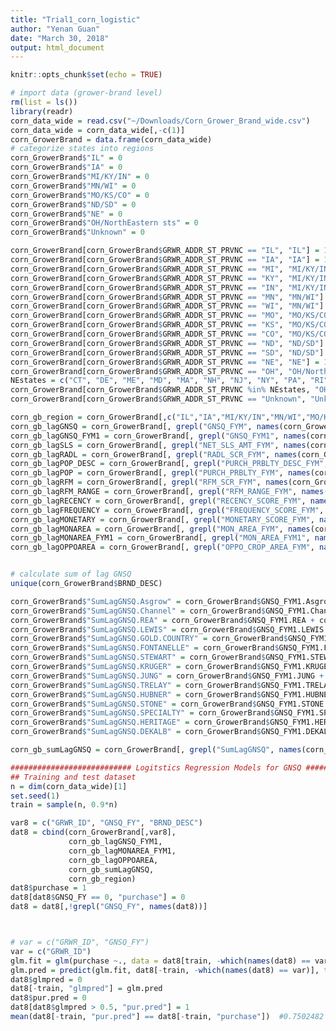 ```yaml
---
title: "Trial1_corn_logistic"
author: "Yenan Guan"
date: "March 30, 2018"
output: html_document
---
```


```r
knitr::opts_chunk$set(echo = TRUE)
```

```r
# import data (grower-brand level)
rm(list = ls())
library(readr)
corn_data_wide = read.csv("~/Downloads/Corn_Grower_Brand_wide.csv")
corn_data_wide = corn_data_wide[,-c(1)]
corn_GrowerBrand = data.frame(corn_data_wide)
# categorize states into regions
corn_GrowerBrand$"IL" = 0
corn_GrowerBrand$"IA" = 0
corn_GrowerBrand$"MI/KY/IN" = 0
corn_GrowerBrand$"MN/WI" = 0
corn_GrowerBrand$"MO/KS/CO" = 0
corn_GrowerBrand$"ND/SD" = 0
corn_GrowerBrand$"NE" = 0
corn_GrowerBrand$"OH/NorthEastern sts" = 0
corn_GrowerBrand$"Unknown" = 0

corn_GrowerBrand[corn_GrowerBrand$GRWR_ADDR_ST_PRVNC == "IL", "IL"] = 1
corn_GrowerBrand[corn_GrowerBrand$GRWR_ADDR_ST_PRVNC == "IA", "IA"] = 1
corn_GrowerBrand[corn_GrowerBrand$GRWR_ADDR_ST_PRVNC == "MI", "MI/KY/IN"] = 1
corn_GrowerBrand[corn_GrowerBrand$GRWR_ADDR_ST_PRVNC == "KY", "MI/KY/IN"] = 1
corn_GrowerBrand[corn_GrowerBrand$GRWR_ADDR_ST_PRVNC == "IN", "MI/KY/IN"] = 1
corn_GrowerBrand[corn_GrowerBrand$GRWR_ADDR_ST_PRVNC == "MN", "MN/WI"] = 1
corn_GrowerBrand[corn_GrowerBrand$GRWR_ADDR_ST_PRVNC == "WI", "MN/WI"] = 1
corn_GrowerBrand[corn_GrowerBrand$GRWR_ADDR_ST_PRVNC == "MO", "MO/KS/CO"] = 1
corn_GrowerBrand[corn_GrowerBrand$GRWR_ADDR_ST_PRVNC == "KS", "MO/KS/CO"] = 1
corn_GrowerBrand[corn_GrowerBrand$GRWR_ADDR_ST_PRVNC == "CO", "MO/KS/CO"] = 1
corn_GrowerBrand[corn_GrowerBrand$GRWR_ADDR_ST_PRVNC == "ND", "ND/SD"] = 1
corn_GrowerBrand[corn_GrowerBrand$GRWR_ADDR_ST_PRVNC == "SD", "ND/SD"] = 1
corn_GrowerBrand[corn_GrowerBrand$GRWR_ADDR_ST_PRVNC == "NE", "NE"] = 1
corn_GrowerBrand[corn_GrowerBrand$GRWR_ADDR_ST_PRVNC == "OH", "OH/NorthEastern sts"] = 1
NEstates = c("CT", "DE", "ME", "MD", "MA", "NH", "NJ", "NY", "PA", "RI", "VT")
corn_GrowerBrand[corn_GrowerBrand$GRWR_ADDR_ST_PRVNC %in% NEstates, "OH/NorthEastern sts"] = 1 #checked from Wikipedia
corn_GrowerBrand[corn_GrowerBrand$GRWR_ADDR_ST_PRVNC == "Unknown", "Unknown"] = 1

corn_gb_region = corn_GrowerBrand[,c("IL","IA","MI/KY/IN","MN/WI","MO/KS/CO","ND/SD","NE","OH/NorthEastern sts","Unknown")]
corn_gb_lagGNSQ = corn_GrowerBrand[, grepl("GNSQ_FYM", names(corn_GrowerBrand))]
corn_gb_lagGNSQ_FYM1 = corn_GrowerBrand[, grepl("GNSQ_FYM1", names(corn_GrowerBrand))]
corn_gb_lagSLS = corn_GrowerBrand[, grepl("NET_SLS_AMT_FYM", names(corn_GrowerBrand))]
corn_gb_lagRADL = corn_GrowerBrand[, grepl("RADL_SCR_FYM", names(corn_GrowerBrand))]
corn_gb_lagPOP_DESC = corn_GrowerBrand[, grepl("PURCH_PRBLTY_DESC_FYM", names(corn_GrowerBrand))]
corn_gb_lagPOP = corn_GrowerBrand[, grepl("PURCH_PRBLTY_FYM", names(corn_GrowerBrand))]
corn_gb_lagRFM = corn_GrowerBrand[, grepl("RFM_SCR_FYM", names(corn_GrowerBrand))]
corn_gb_lagRFM_RANGE = corn_GrowerBrand[, grepl("RFM_RANGE_FYM", names(corn_GrowerBrand))]
corn_gb_lagRECENCY = corn_GrowerBrand[, grepl("RECENCY_SCORE_FYM", names(corn_GrowerBrand))]
corn_gb_lagFREQUENCY = corn_GrowerBrand[, grepl("FREQUENCY_SCORE_FYM", names(corn_GrowerBrand))]
corn_gb_lagMONETARY = corn_GrowerBrand[, grepl("MONETARY_SCORE_FYM", names(corn_GrowerBrand))]
corn_gb_lagMONAREA = corn_GrowerBrand[, grepl("MON_AREA_FYM", names(corn_GrowerBrand))]
corn_gb_lagMONAREA_FYM1 = corn_GrowerBrand[, grepl("MON_AREA_FYM1", names(corn_GrowerBrand))]
corn_gb_lagOPPOAREA = corn_GrowerBrand[, grepl("OPPO_CROP_AREA_FYM", names(corn_GrowerBrand))]


# calculate sum of lag GNSQ
unique(corn_GrowerBrand$BRND_DESC)

corn_GrowerBrand$"SumLagGNSQ.Asgrow" = corn_GrowerBrand$GNSQ_FYM1.Asgrow + corn_GrowerBrand$GNSQ_FYM2.Asgrow + corn_GrowerBrand$GNSQ_FYM3.Asgrow + corn_GrowerBrand$GNSQ_FYM4.Asgrow + corn_GrowerBrand$GNSQ_FYM5.Asgrow + corn_GrowerBrand$GNSQ_FYM6.Asgrow
corn_GrowerBrand$"SumLagGNSQ.Channel" = corn_GrowerBrand$GNSQ_FYM1.Channel + corn_GrowerBrand$GNSQ_FYM2.Channel + corn_GrowerBrand$GNSQ_FYM3.Channel + corn_GrowerBrand$GNSQ_FYM4.Channel + corn_GrowerBrand$GNSQ_FYM5.Channel + corn_GrowerBrand$GNSQ_FYM6.Channel
corn_GrowerBrand$"SumLagGNSQ.REA" = corn_GrowerBrand$GNSQ_FYM1.REA + corn_GrowerBrand$GNSQ_FYM2.REA + corn_GrowerBrand$GNSQ_FYM3.REA + corn_GrowerBrand$GNSQ_FYM4.REA + corn_GrowerBrand$GNSQ_FYM5.REA + corn_GrowerBrand$GNSQ_FYM6.REA
corn_GrowerBrand$"SumLagGNSQ.LEWIS" = corn_GrowerBrand$GNSQ_FYM1.LEWIS + corn_GrowerBrand$GNSQ_FYM2.LEWIS + corn_GrowerBrand$GNSQ_FYM3.LEWIS + corn_GrowerBrand$GNSQ_FYM4.LEWIS + corn_GrowerBrand$GNSQ_FYM5.LEWIS + corn_GrowerBrand$GNSQ_FYM6.LEWIS
corn_GrowerBrand$"SumLagGNSQ.GOLD.COUNTRY" = corn_GrowerBrand$GNSQ_FYM1.GOLD.COUNTRY + corn_GrowerBrand$GNSQ_FYM2.GOLD.COUNTRY + corn_GrowerBrand$GNSQ_FYM3.GOLD.COUNTRY + corn_GrowerBrand$GNSQ_FYM4.GOLD.COUNTRY + corn_GrowerBrand$GNSQ_FYM5.GOLD.COUNTRY + corn_GrowerBrand$GNSQ_FYM6.GOLD.COUNTRY
corn_GrowerBrand$"SumLagGNSQ.FONTANELLE" = corn_GrowerBrand$GNSQ_FYM1.FONTANELLE + corn_GrowerBrand$GNSQ_FYM2.FONTANELLE + corn_GrowerBrand$GNSQ_FYM3.FONTANELLE + corn_GrowerBrand$GNSQ_FYM4.FONTANELLE + corn_GrowerBrand$GNSQ_FYM5.FONTANELLE + corn_GrowerBrand$GNSQ_FYM6.FONTANELLE
corn_GrowerBrand$"SumLagGNSQ.STEWART" = corn_GrowerBrand$GNSQ_FYM1.STEWART + corn_GrowerBrand$GNSQ_FYM2.STEWART + corn_GrowerBrand$GNSQ_FYM3.STEWART + corn_GrowerBrand$GNSQ_FYM4.STEWART + corn_GrowerBrand$GNSQ_FYM5.STEWART + corn_GrowerBrand$GNSQ_FYM6.STEWART
corn_GrowerBrand$"SumLagGNSQ.KRUGER" = corn_GrowerBrand$GNSQ_FYM1.KRUGER + corn_GrowerBrand$GNSQ_FYM2.KRUGER + corn_GrowerBrand$GNSQ_FYM3.KRUGER + corn_GrowerBrand$GNSQ_FYM4.KRUGER + corn_GrowerBrand$GNSQ_FYM5.KRUGER + corn_GrowerBrand$GNSQ_FYM6.KRUGER
corn_GrowerBrand$"SumLagGNSQ.JUNG" = corn_GrowerBrand$GNSQ_FYM1.JUNG + corn_GrowerBrand$GNSQ_FYM2.JUNG + corn_GrowerBrand$GNSQ_FYM3.JUNG + corn_GrowerBrand$GNSQ_FYM4.JUNG + corn_GrowerBrand$GNSQ_FYM5.JUNG + corn_GrowerBrand$GNSQ_FYM6.JUNG
corn_GrowerBrand$"SumLagGNSQ.TRELAY" = corn_GrowerBrand$GNSQ_FYM1.TRELAY + corn_GrowerBrand$GNSQ_FYM2.TRELAY + corn_GrowerBrand$GNSQ_FYM3.TRELAY + corn_GrowerBrand$GNSQ_FYM4.TRELAY + corn_GrowerBrand$GNSQ_FYM5.TRELAY + corn_GrowerBrand$GNSQ_FYM6.TRELAY
corn_GrowerBrand$"SumLagGNSQ.HUBNER" = corn_GrowerBrand$GNSQ_FYM1.HUBNER + corn_GrowerBrand$GNSQ_FYM2.HUBNER + corn_GrowerBrand$GNSQ_FYM3.HUBNER + corn_GrowerBrand$GNSQ_FYM4.HUBNER + corn_GrowerBrand$GNSQ_FYM5.HUBNER + corn_GrowerBrand$GNSQ_FYM6.HUBNER
corn_GrowerBrand$"SumLagGNSQ.STONE" = corn_GrowerBrand$GNSQ_FYM1.STONE + corn_GrowerBrand$GNSQ_FYM2.STONE + corn_GrowerBrand$GNSQ_FYM3.STONE + corn_GrowerBrand$GNSQ_FYM4.STONE + corn_GrowerBrand$GNSQ_FYM5.STONE + corn_GrowerBrand$GNSQ_FYM6.STONE
corn_GrowerBrand$"SumLagGNSQ.SPECIALTY" = corn_GrowerBrand$GNSQ_FYM1.SPECIALTY + corn_GrowerBrand$GNSQ_FYM2.SPECIALTY + corn_GrowerBrand$GNSQ_FYM3.SPECIALTY + corn_GrowerBrand$GNSQ_FYM4.SPECIALTY + corn_GrowerBrand$GNSQ_FYM5.SPECIALTY + corn_GrowerBrand$GNSQ_FYM6.SPECIALTY
corn_GrowerBrand$"SumLagGNSQ.HERITAGE" = corn_GrowerBrand$GNSQ_FYM1.HERITAGE + corn_GrowerBrand$GNSQ_FYM2.HERITAGE + corn_GrowerBrand$GNSQ_FYM3.HERITAGE + corn_GrowerBrand$GNSQ_FYM4.HERITAGE + corn_GrowerBrand$GNSQ_FYM5.HERITAGE + corn_GrowerBrand$GNSQ_FYM6.HERITAGE
corn_GrowerBrand$"SumLagGNSQ.DEKALB" = corn_GrowerBrand$GNSQ_FYM1.DEKALB + corn_GrowerBrand$GNSQ_FYM2.DEKALB + corn_GrowerBrand$GNSQ_FYM3.DEKALB + corn_GrowerBrand$GNSQ_FYM4.DEKALB + corn_GrowerBrand$GNSQ_FYM5.DEKALB + corn_GrowerBrand$GNSQ_FYM6.DEKALB

corn_gb_sumLagGNSQ = corn_GrowerBrand[, grepl("SumLagGNSQ", names(corn_GrowerBrand))]

########################### Logitstics Regression Models for GNSQ #################################
## Training and test dataset
n = dim(corn_data_wide)[1]
set.seed(1)
train = sample(n, 0.9*n)

var8 = c("GRWR_ID", "GNSQ_FY", "BRND_DESC")
dat8 = cbind(corn_GrowerBrand[,var8], 
             corn_gb_lagGNSQ_FYM1,
             corn_gb_lagMONAREA_FYM1,
             corn_gb_lagOPPOAREA,
             corn_gb_sumLagGNSQ,
             corn_gb_region)
dat8$purchase = 1
dat8[dat8$GNSQ_FY == 0, "purchase"] = 0
dat8 = dat8[,!grepl("GNSQ_FY", names(dat8))]



# var = c("GRWR_ID", "GNSQ_FY")
var = c("GRWR_ID")
glm.fit = glm(purchase ~., data = dat8[train, -which(names(dat8) == var)], family = binomial)
glm.pred = predict(glm.fit, dat8[-train, -which(names(dat8) == var)], type = "response")
dat8$glmpred = 0
dat8[-train, "glmpred"] = glm.pred
dat8$pur.pred = 0
dat8[dat8$glmpred > 0.5, "pur.pred"] = 1
mean(dat8[-train, "pur.pred"] == dat8[-train, "purchase"])  #0.7502482


```

